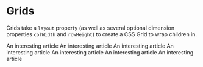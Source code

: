 
<Meta title="Grids" />

# Grids

Grids take a `layout` property (as well as several optional dimension properties `colWidth` and `rowHeight`) to create a CSS Grid to wrap children in.

<Preview>
    <Story name="grid">
        <Grid
            layout={{ rowSpan: [1], colSpan: [2, 1, 1, 1, 1, 1, 2] }}
            numCols={3}
            rowHeight="300px"
        >
            <HoverCard image={mockCardImage}>An interesting article</HoverCard>
            <HoverCard image={mockCardImage}>An interesting article</HoverCard>
            <HoverCard image={mockCardImage}>An interesting article</HoverCard>
            <HoverCard image={mockCardImage}>An interesting article</HoverCard>
            <HoverCard image={mockCardImage}>An interesting article</HoverCard>
            <HoverCard image={mockCardImage}>An interesting article</HoverCard>
            <HoverCard image={mockCardImage}>An interesting article</HoverCard>
        </Grid>
    </Story>
</Preview>
